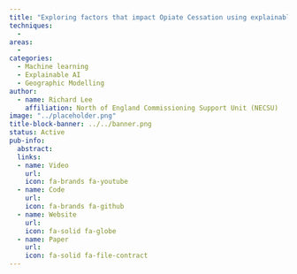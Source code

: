 ```yaml
---
title: "Exploring factors that impact Opiate Cessation using explainable machine learning"
techniques:
  -
areas:
  -
categories:
  - Machine learning
  - Explainable AI
  - Geographic Modelling
author:
  - name: Richard Lee
    affiliation: North of England Commissioning Support Unit (NECSU)
image: "../placeholder.png"
title-block-banner: ../../banner.png
status: Active
pub-info:
  abstract:
  links:
  - name: Video
    url:
    icon: fa-brands fa-youtube
  - name: Code
    url:
    icon: fa-brands fa-github
  - name: Website
    url:
    icon: fa-solid fa-globe
  - name: Paper
    url:
    icon: fa-solid fa-file-contract
---
```




